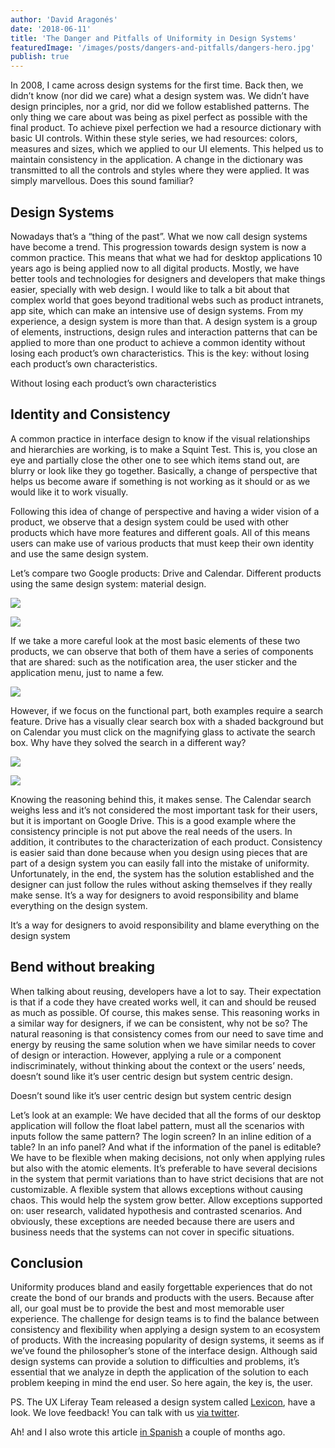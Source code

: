 ```yaml
---
author: 'David Aragonés'
date: '2018-06-11'
title: 'The Danger and Pitfalls of Uniformity in Design Systems'
featuredImage: '/images/posts/dangers-and-pitfalls/dangers-hero.jpg'
publish: true
---
```



In 2008, I came across design systems for the first time. Back then, we didn’t know (nor did we care) what a design system was. We didn’t have design principles, nor a grid, nor did we follow established patterns. The only thing we care about was being as pixel perfect as possible with the final product.
To achieve pixel perfection we had a resource dictionary with basic UI controls. Within these style series, we had resources: colors, measures and sizes, which we applied to our UI elements. This helped us to maintain consistency in the application. A change in the dictionary was transmitted to all the controls and styles where they were applied. It was simply marvellous. Does this sound familiar?

## Design Systems

Nowadays that’s a “thing of the past”. What we now call design systems have become a trend. This progression towards design system is now a common practice.
This means that what we had for desktop applications 10 years ago is being applied now to all digital products.
Mostly, we have better tools and technologies for designers and developers that make things easier, specially with web design. I would like to talk a bit about that complex world that goes beyond traditional webs such as product intranets, app site, which can make an intensive use of design systems.
From my experience, a design system is more than that. A design system is a group of elements, instructions, design rules and interaction patterns that can be applied to more than one product to achieve a common identity without losing each product’s own characteristics. This is the key: without losing each product’s own characteristics.

<aside> Without losing each product’s own characteristics </aside>

## Identity and Consistency

A common practice in interface design to know if the visual relationships and hierarchies are working, is to make a Squint Test. This is, you close an eye and partially close the other one to see which items stand out, are blurry or look like they go together. Basically, a change of perspective that helps us become aware if something is not working as it should or as we would like it to work visually.

Following this idea of change of perspective and having a wider vision of a product, we observe that a design system could be used with other products which have more features and different goals. All of this means users can make use of various products that must keep their own identity and use the same design system.

Let’s compare two Google products: Drive and Calendar. Different products using the same design system: material design.

<Image src="images/posts/dangers-and-pitfalls/google-drive.png" caption="Google Drive" />

<Image
	src="images/posts/dangers-and-pitfalls/google-calendar.png"
	caption="Google Calendar"
/>

If we take a more careful look at the most basic elements of these two products, we can observe that both of them have a series of components that are shared: such as the notification area, the user sticker and the application menu, just to name a few.

<Image
	src="images/posts/dangers-and-pitfalls/google-menu.png"
	caption="The application menu, notifications and user sticker"
/>

However, if we focus on the functional part, both examples require a search feature. Drive has a visually clear search box with a shaded background but on Calendar you must click on the magnifying glass to activate the search box. Why have they solved the search in a different way?

<Image
	src="images/posts/dangers-and-pitfalls/drive-menu.png"
	caption="Drive’s search box"
/>

<Image
	src="images/posts/dangers-and-pitfalls/calendar-menu.png"
	caption="Calendar’s search box"
/>

Knowing the reasoning behind this, it makes sense. The Calendar search weighs less and it’s not considered the most important task for their users, but it is important on Google Drive. This is a good example where the consistency principle is not put above the real needs of the users. In addition, it contributes to the characterization of each product.
Consistency is easier said than done because when you design using pieces that are part of a design system you can easily fall into the mistake of uniformity. Unfortunately, in the end, the system has the solution established and the designer can just follow the rules without asking themselves if they really make sense. It’s a way for designers to avoid responsibility and blame everything on the design system.

<aside> It’s a way for designers to avoid responsibility and blame everything on the design system</aside>

## Bend without breaking

When talking about reusing, developers have a lot to say. Their expectation is that if a code they have created works well, it can and should be reused as much as possible. Of course, this makes sense. This reasoning works in a similar way for designers, if we can be consistent, why not be so? The natural reasoning is that consistency comes from our need to save time and energy by reusing the same solution when we have similar needs to cover of design or interaction.
However, applying a rule or a component indiscriminately, without thinking about the context or the users’ needs, doesn’t sound like it’s user centric design but system centric design.

<aside> Doesn’t sound like it’s user centric design but system centric design </aside>

Let’s look at an example:
We have decided that all the forms of our desktop application will follow the float label pattern, must all the scenarios with inputs follow the same pattern? The login screen? In an inline edition of a table? In an info panel? And what if the information of the panel is editable?
We have to be flexible when making decisions, not only when applying rules but also with the atomic elements. It’s preferable to have several decisions in the system that permit variations than to have strict decisions that are not customizable. A flexible system that allows exceptions without causing chaos. This would help the system grow better.
Allow exceptions supported on: user research, validated hypothesis and contrasted scenarios. And obviously, these exceptions are needed because there are users and business needs that the systems can not cover in specific situations.

## Conclusion

Uniformity produces bland and easily forgettable experiences that do not create the bond of our brands and products with the users. Because after all, our goal must be to provide the best and most memorable user experience.
The challenge for design teams is to find the balance between consistency and flexibility when applying a design system to an ecosystem of products.
With the increasing popularity of design systems, it seems as if we’ve found the philosopher’s stone of the interface design. Although said design systems can provide a solution to difficulties and problems, it’s essential that we analyze in depth the application of the solution to each problem keeping in mind the end user. So here again, the key is, the user.

PS. The UX Liferay Team released a design system called [Lexicon](https://lexicondesign.io/), have a look. We love feedback! You can talk with us [via twitter](https://twitter.com/Liferay_Lexicon).

Ah! and I also wrote this article [in Spanish](https://www.linkedin.com/pulse/los-peligros-de-la-uniformidad-aplicando-sistemas-aragon%C3%A9s-otero) a couple of months ago.
